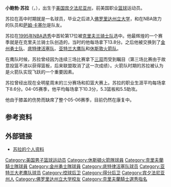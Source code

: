{{noteTA|G1=NBA}}
{{infobox NBA Player
| name = 鲍勃·苏拉
| image =
| height_ft = 6 
| height_in  = 5
| weight_lb = 200
| nationality = {{USA}}
| team = 
| birth_date = {{birth date and age|1973|3|25}}
| birth_place = {{USA}}[[宾夕法尼亚州|宾夕法尼亚州]][[威尔克斯-巴里_(宾夕法尼亚州)|威尔克斯-巴里]]
| college = [[佛罗里达州立大学|佛罗里达州立大学]]（1991年–1995年）
| draft = 
| draft_year = 1995
| draft_round  = 1
| draft_pick   = 17
| draft_team = [[克里夫兰骑士|克里夫兰骑士]]
| career_start = 1995年
| career_end = 2007年
| career_number = 3, 5
| career_position = [[后卫|后卫]]
| teams = 
| years1          = {{nbay|1995|start}}–{{nbay|1999|end}}
| team1           = [[克里夫兰骑士|克里夫兰骑士]]
| years2          = {{nbay|2000|start}}–{{nbay|2002|end}} 
| team2           = [[金州勇士|金州勇士]]
| years3          = {{nbay|2003|full=y}}
| team3           = [[底特律活塞|底特律活塞]]
| years4          = {{nbay|2003|end}}
| team4           = [[亚特兰大老鹰|亚特兰大老鹰]]
| years5          = {{nbay|2004|full=y}}
| team5           = [[休斯敦火箭|休斯敦火箭]]
| highlights =
*[[大西洋沿岸联盟|大西洋沿岸联盟]]第一阵容（1994年）
*[[大西洋沿岸联盟|大西洋沿岸联盟]]年度最佳新秀（1992年）
| stat1label   = [[得分_(篮球)|得分]]
| stat1value   = 5,654（每場平均8.6分)
| stat2label   = [[篮板球|篮板]]
| stat2value   = 2,240（每場平均3.4个）
| stat3label   = [[助攻|助攻]]
| stat3value   = 2,474（每場平均3.8次）
| letter       = s
| bbr          = surabo01
}}
'''小鲍勃·苏拉'''（{{lang-en|'''Bob Sura Jr.'''}}，{{bd|1973年|3月25日|catIdx=S}}），出生于[[美国|美国]][[宾夕法尼亚州|宾夕法尼亚州]]，前美国职业[[篮球|篮球]]运动员。

苏拉在高中时期就是一名球员，毕业之后进入[[佛罗里达州立大学|佛罗里达州立大学]]，和在NBA效力的队员{{link-en|查理·沃德|Charlie Ward}}和[[萨姆·卡塞尔|萨姆·卡塞尔]]是队友。

苏拉在[[1995年NBA选秀|1995年NBA选秀]]中首轮第17位被[[克里夫兰骑士队|克里夫兰骑士队]]选中。他最辉煌的一个赛季就是在克里夫兰骑士队创造的，当时的他每场拿下13.8分。之后他被交换到了[[金州勇士队|金州勇士队]]、[[底特律活塞队|底特律活塞队]]、[[亚特兰大鹰队|亚特兰大鹰队]]和[[休斯敦火箭队|休斯敦火箭队]]。

在鹰队时候，苏拉曾经因为连续三场比赛拿下[[三双|三双]]而受到瞩目（第三场比赛由于故意投篮不进以获得篮板，后来联盟取消了这一次成绩）。火箭队时期的苏拉被认为是火箭队实现飞跃的一个重要因素。

苏拉曾经出现在全明星周末的三分赛场和扣篮大赛上。苏拉的职业生涯平均每场拿下8.6分。04-05赛季，他平均每场拿下10.3分，5.3篮板和5.5助攻。

他由于膝盖的伤势而缺席了整个05-06赛季，目前仍然在康复中。

== 参考资料 ==
{{reflist}}

==外部链接==
*[http://www.clutchfans.net/players/bobby_sura/ 苏拉的个人资料]

{{1995 NBA Draft}}

{{Authority control}}
{{DEFAULTSORT:Sura, Bob}}
[[Category:美国男子篮球运动员|Category:美国男子篮球运动员]]
[[Category:休斯頓火箭隊球員|Category:休斯頓火箭隊球員]]
[[Category:克里夫蘭騎士隊球員|Category:克里夫蘭騎士隊球員]]
[[Category:金州勇士隊球員|Category:金州勇士隊球員]]
[[Category:底特律活塞队球员|Category:底特律活塞队球员]]
[[Category:亚特兰大老鹰队球员|Category:亚特兰大老鹰队球员]]
[[Category:控球后卫|Category:控球后卫]]
[[Category:得分后卫|Category:得分后卫]]
[[Category:宾夕法尼亚州人|Category:宾夕法尼亚州人]]
[[Category:佛罗里达州立大学校友|Category:佛罗里达州立大学校友]]
[[Category:克里夫蘭騎士選秀指名|Category:克里夫蘭騎士選秀指名]]